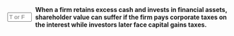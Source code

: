::: {.question-block}

<form onsubmit="event.preventDefault(); checkAnswerBox('module10_tf_q67','T')" style="display: flex; align-items: center; gap: 8px;">
  <input type="text" id="module10_tf_q67" name="module10_tf_q67" maxlength="1" placeholder="T or F" style="width: 55px;" data-correct-answer="T" /> 
  <label for="module10_tf_q67"><strong>When a firm retains excess cash and invests in financial assets, shareholder value can suffer if the firm pays corporate taxes on the interest while investors later face capital gains taxes.</strong></label>
</form>

<div id="feedback-module10_tf_q67" class="feedback" data-status="" style="display:none;">
TRUE.  Retained cash can be tax-inefficient relative to paying shareholders.
</div>

:::
